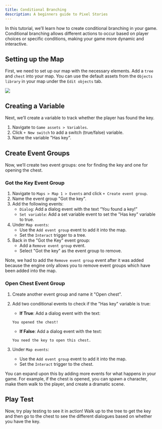 ```yaml
---
title: Conditional Branching
description: A beginners guide to Pixel Stories
---
```



In this tutorial, we’ll learn how to create conditional branching in your game. Conditional branching allows different actions to occur based on player choices or specific conditions, making your game more dynamic and interactive.

## Setting up the Map

First, we need to set up our map with the necessary elements. Add a `tree` and `chest` into your map. You can use the default assets from the `Objects library` in your map under the `Edit objects` tab.

![](../../../assets/images/tree-chest.png)

## Creating a Variable

Next, we’ll create a variable to track whether the player has found the key.

<Steps>

1. Navigate to `Game assets > Variables`.
2. Click `+ New switch` to add a switch (true/false) variable.
3. Name the variable "Has key".

</Steps>

## Create Event Groups

Now, we’ll create two event groups: one for finding the key and one for opening the chest.

### Got the Key Event Group

<Steps>

1. Navigate to `Maps > Map 1 > Events` and click `+ Create event group`.
2. Name the event group "Got the key".
3. Add the following events:
   - `Dialog`: Add a dialog event with the text “You found a key!”
   - `Set variable`: Add a set variable event to set the "Has key" variable to true.
4. Under `Map events`:
   - Use the `Add event group` event to add it into the map.
   - Set the `Interact` trigger to a tree.
5. Back in the "Got the Key" event group:
   - Add a `Remove event group` event.
   - Select "Got the key" as the event group to remove.

</Steps>

Note, we had to add the `Remove event group` event after it was added because the engine only allows you to remove event groups which have been added into the map.

### Open Chest Event Group

<Steps>

1. Create another event group and name it "Open chest".
2. Add two conditional events to check if the "Has key" variable is true:

   - **If True**: Add a dialog event with the text:

   ```
   You opened the chest!
   ```

   - **If False**: Add a dialog event with the text:

   ```
   You need the key to open this chest.
   ```

3. Under `Map events`:
   - Use the `Add event group` event to add it into the map.
   - Set the `Interact` trigger to the chest.

</Steps>

You can expand upon this by adding more events for what happens in your game. For example, if the chest is opened, you can spawn a character, make them walk to the player, and create a dramatic scene.

## Play Test

Now, try play testing to see it in action! Walk up to the tree to get the key and then go to the chest to see the different dialogues based on whether you have the key.
